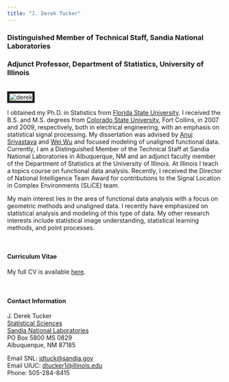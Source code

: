 ```yaml
---
title: "J. Derek Tucker"
---
```


<link rel="stylesheet" href="styles.css" type="text/css">

### Distinguished Member of Technical Staff, Sandia National Laboratories
### Adjunct Professor, Department of Statistics, University of Illinois

<br><img src="images/me.jpg" alt="derek" style="border:5px solid"><br>

I obtained my Ph.D. in Statistics from [Florida State University](http://www.fsu.edu/). I received the B.S. and M.S. degrees from [Colorado State University](https://www.colostate.edu/), Fort Collins, in 2007 and 2009, respectively, both in electrical engineering, with an emphasis on statistical signal processing. My dissertation was advised by [Anuj Srivastava](http://ani.stat.fsu.edu/~anuj/) and [Wei Wu](http://ani.stat.fsu.edu/~wwu/) and focused modeling of unaligned functional data. Currently, I am a Distinguished Member of the Technical Staff at Sandia National Laboratories in Albuquerque, NM and an adjunct faculty member of the Department of Statistics at the University of Illinois. At Illinois I teach a topics course on functional data analysis. Recently, I received the Director of National Intelligence Team Award for contributions to the Signal Location in Complex Environments (SLiCE) team.

My main interest lies in the area of functional data analysis with a focus on geometric methods and unaligned data. I recently have emphasized on statistical analysis and modeling of this type of data. My other research interests include statistical image understanding, statistical learning methods, and point processes.

<br>

#### Curriculum Vitae

My full CV is available [here](Docs/JDT_CV.pdf).

<br>

#### Contact Information

J. Derek Tucker			
[Statistical Sciences](http://www.sandia.gov/statistics/)  
[Sandia National Laboratories](http://www.sandia.gov/)  
PO Box 5800 MS 0829		
Albuquerque, NM 87185

Email SNL: [jdtuck@sandia.gov](mailto:jdtuck@sandia.gov)  
Email UIUC: [dtucker1@illinois.edu](mailto:dtucker1@illinois.edu)  
Phone: 505-284-8415